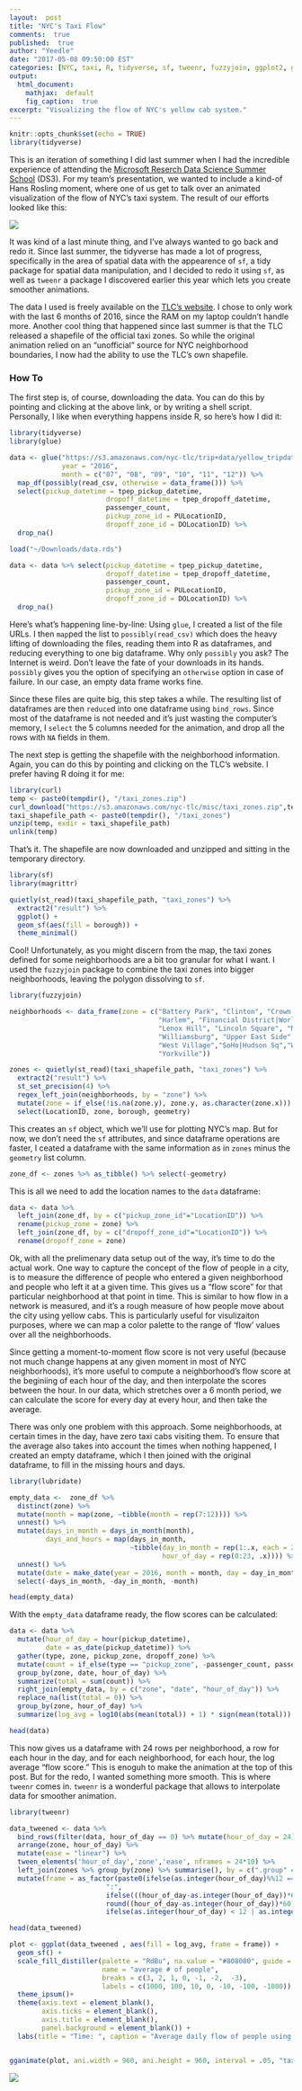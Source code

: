 ```yaml
---
layout:  post
title: "NYC's Taxi Flow"
comments:  true
published:  true
author: "Yeedle"
date: "2017-05-08 09:50:00 EST"
categories: [NYC, taxi, R, tidyverse, sf, tweenr, fuzzyjoin, ggplot2, gganimate, dplyr, tidyr]
output:
  html_document:
    mathjax:  default
    fig_caption:  true
excerpt: "Visualizing the flow of NYC's yellow cab system."
---
```


```r
knitr::opts_chunk$set(echo = TRUE)
library(tidyverse)
```

This is an iteration of something I did last summer when I had the incredible experience of attending the [Microsoft Reserch Data Science Summer School](https://ds3.research.microsoft.com/) (DS3). For my team's presentation, we wanted to include a kind-of Hans Rosling moment, where one of us get to talk over an animated visualization of the flow of NYC's taxi system. The result of our efforts looked like this:

![](https://github.com/msr-ds3/nyctaxi/blob/master/figures/weekdays_cumsum_flow.gif?raw=true)

It was kind of a last minute thing, and I've always wanted to go back and redo it. Since last summer, the tidyverse has made a lot of progress, specifically in the area of spatial data with the appearence of `sf`, a tidy package for spatial data manipulation, and I decided to redo it using `sf`, as well as `tweenr` a package I discovered earlier this year which lets you create smoother animations.


The data I used is freely available on the [TLC's website](http://www.nyc.gov/html/tlc/html/about/trip_record_data.shtml). I chose to only work with the last 6 months of 2016, since the RAM on my laptop couldn't handle more. Another cool thing that happened since last summer is that the TLC released a shapefile of the official taxi zones. So while the original animation relied on an "unofficial" source for NYC neighborhood boundaries, I now had the ability to use the TLC's own shapefile.

### How To
The first step is, of course, downloading the data. You can do this by pointing and clicking at the above link, or by writing a shell script. Personally, I like when everything happens inside R, so here's how I did it: 

```r
library(tidyverse)
library(glue)

data <- glue("https://s3.amazonaws.com/nyc-tlc/trip+data/yellow_tripdata_{year}-{month}.csv",
             year = "2016",
             month = c("07", "08", "09", "10", "11", "12")) %>%
  map_df(possibly(read_csv, otherwise = data_frame())) %>% 
  select(pickup_datetime = tpep_pickup_datetime,
                        dropoff_datetime = tpep_dropoff_datetime,
                        passenger_count,
                        pickup_zone_id = PULocationID,
                        dropoff_zone_id = DOLocationID) %>%
  drop_na()

```
```r
load("~/Downloads/data.rds")

data <- data %>% select(pickup_datetime = tpep_pickup_datetime,
                        dropoff_datetime = tpep_dropoff_datetime,
                        passenger_count,
                        pickup_zone_id = PULocationID,
                        dropoff_zone_id = DOLocationID) %>%
  drop_na()
```
Here's what's happening line-by-line: Using `glue`, I created a list of the file URLs. I then `map`ped the list to `possibly(read_csv)` which does the heavy lifting of downloading the files, reading them into R as dataframes, and reducing everything to one big dataframe. Why only `possibly` you ask? The Internet is weird. Don't leave the fate of your downloads in its hands. `possibly` gives you the option of specifying an `otherwise` option in case of failure. In our case, an empty data frame works fine.


Since these files are quite big, this step takes a while. The resulting list of dataframes are then `reduce`d into one dataframe using `bind_rows`. Since most of the dataframe is not needed and it's just wasting the computer's memory, I `select` the 5 columns needed for the animation, and drop all the rows with `NA` fields in them.

The next step is getting the shapefile with the neighborhood information. Again, you can do this by pointing and clicking on the TLC's website. I prefer having R doing it for me:
```r
library(curl)
temp <- paste0(tempdir(), "/taxi_zones.zip")
curl_download("https://s3.amazonaws.com/nyc-tlc/misc/taxi_zones.zip",temp)
taxi_shapefile_path <- paste0(tempdir(), "/taxi_zones")
unzip(temp, exdir = taxi_shapefile_path)
unlink(temp)
```

That's it. The shapefile are now downloaded and unzipped and sitting in the temporary directory.

```r
library(sf)
library(magrittr)

quietly(st_read)(taxi_shapefile_path, "taxi_zones") %>%
  extract2("result") %>%
  ggplot() + 
  geom_sf(aes(fill = borough)) +
  theme_minimal()
```
Cool! Unfortunately, as you might discern from the map, the taxi zones defined for some neighborhoods are a bit too granular for what I want. I used the `fuzzyjoin` package to combine the taxi zones into bigger neighborhoods, leaving the polygon dissolving to `sf`.

```r
library(fuzzyjoin)

neighborhoods <- data_frame(zone = c("Battery Park", "Clinton", "Crown Heights", "Chelsea",
                                     "Harlem", "Financial District|World Trade Center", "Greenwich Village",
                                     "Lenox Hill", "Lincoln Square", "Midtown", "Turtle Bay",
                                     "Williamsburg", "Upper East Side", "Upper West Side",
                                     "West Village","SoHo|Hudson Sq","Washington Heights",
                                     "Yorkville"))

zones <- quietly(st_read)(taxi_shapefile_path, "taxi_zones") %>%
  extract2("result") %>%
  st_set_precision(4) %>% 
  regex_left_join(neighborhoods, by = "zone") %>% 
  mutate(zone = if_else(!is.na(zone.y), zone.y, as.character(zone.x))) %>%
  select(LocationID, zone, borough, geometry)

```
This creates an `sf` object, which we'll use for plotting NYC's map. But for now, we don't need the `sf` attributes, and since dataframe operations are faster, I ceated a dataframe with the same information as in `zones` minus the `geometry` list column.

```r
zone_df <- zones %>% as_tibble() %>% select(-geometry)
```

This is all we need to add the location names to the `data` dataframe:

```r
data <- data %>% 
  left_join(zone_df, by = c("pickup_zone_id"="LocationID")) %>%
  rename(pickup_zone = zone) %>%
  left_join(zone_df, by = c("dropoff_zone_id"="LocationID")) %>%
  rename(dropoff_zone = zone)
```

Ok, with all the prelimenary data setup out of the way, it's time to do the actual work. One way to capture the concept of the flow of people in a city, is to measure the difference of people who entered a given neighborhood and people who left it at a given time. This gives us a "flow score" for that particular neighborhood at that point in time. This is similar to how flow in a network is measured, and it's a rough measure of how people move about the city using yellow cabs. This is particularly useful for visulizaiton purposes, where we can map a color palette to the range of 'flow' values over all the neighborhoods.

Since getting a moment-to-moment flow score is not very useful (because not much change happens at any given moment in most of NYC neighborhoods), it's more useful to compute a neighborhood's flow score at the beginiing of each hour of the day, and then interpolate the scores between the hour. In our data, which stretches over a 6 month period, we can calculate the score for every day at every hour, and then take the average. 

There was only one problem with this approach. Some neighborhoods, at certain times in the day, have zero taxi cabs visiting them. To ensure that the average also takes into account the times when nothing happened, I created an empty dataframe, which I then joined with the original dataframe, to fill in the missing hours and days.

```r
library(lubridate)

empty_data <-  zone_df %>%
  distinct(zone) %>%
  mutate(month = map(zone, ~tibble(month = rep(7:12)))) %>%
  unnest() %>%
  mutate(days_in_month = days_in_month(month),
         days_and_hours = map(days_in_month,
                              ~tibble(day_in_month = rep(1:.x, each = 24),
                                      hour_of_day = rep(0:23, .x)))) %>%
  unnest() %>%
  mutate(date = make_date(year = 2016, month = month, day = day_in_month)) %>%
  select(-days_in_month, -day_in_month, -month)

head(empty_data)
```

With the `empty_data` dataframe ready, the flow scores can be calculated:
```r
data <- data %>%
  mutate(hour_of_day = hour(pickup_datetime),
         date = as_date(pickup_datetime)) %>%
  gather(type, zone, pickup_zone, dropoff_zone) %>%
  mutate(count = if_else(type == "pickup_zone", -passenger_count, passenger_count)) %>%
  group_by(zone, date, hour_of_day) %>%
  summarize(total = sum(count)) %>%
  right_join(empty_data, by = c("zone", "date", "hour_of_day")) %>%
  replace_na(list(total = 0)) %>%
  group_by(zone, hour_of_day) %>%
  summarize(log_avg = log10(abs(mean(total)) + 1) * sign(mean(total))) 

head(data)
```

This now gives us a dataframe with 24 rows per neighborhood, a row for each hour in the day, and for each neighborhood, for each hour, the log average "flow score." This is enoguh to make the animation at the top of this post. But for the redo, I wanted something more smooth. This is where `tweenr` comes in. `tweenr` is a wonderful package that allows to interpolate data for smoother animation. 

```r
library(tweenr)

data_tweened <- data %>% 
  bind_rows(filter(data, hour_of_day == 0) %>% mutate(hour_of_day = 24)) %>%
  arrange(zone, hour_of_day) %>%
  mutate(ease = "linear") %>% 
  tween_elements('hour_of_day','zone','ease', nframes = 24*10) %>%
  left_join(zones %>% group_by(zone) %>% summarise(), by = c(".group" = "zone")) %>%
  mutate(frame = as_factor(paste0(ifelse(as.integer(hour_of_day)%%12 == 0, '12', as.integer(hour_of_day)%%12), 
                        ":", 
                        ifelse(((hour_of_day-as.integer(hour_of_day))*60) < 10, "0", ""), 
                        round((hour_of_day-as.integer(hour_of_day))*60),
                        ifelse(as.integer(hour_of_day) < 12 | as.integer(hour_of_day) == 24, " AM"," PM"))))

head(data_tweened)
```
```r
plot <- ggplot(data_tweened , aes(fill = log_avg, frame = frame)) +
  geom_sf() +
  scale_fill_distiller(palette = "RdBu", na.value = "#808080", guide = "legend",
                       name = "average # of people",
                       breaks = c(3, 2, 1, 0, -1, -2,  -3),
                       labels = c(1000, 100, 10, 0, -10, -100, -1000)) +
  theme_ipsum()+
  theme(axis.text = element_blank(),
        axis.ticks = element_blank(),
        axis.title = element_blank(),
        panel.background = element_blank()) +
  labs(title = "Time: ", caption = "Average daily flow of people using the NYC Taxi system")


gganimate(plot, ani.width = 960, ani.height = 960, interval = .05, "taxi.gif")

```
![]("/home/yeedle/Documents/blog/_source/taxi.gif")


